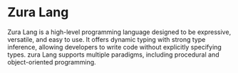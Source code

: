 # Zura Lang

Zura Lang is a high-level programming language designed to be expressive, versatile, and easy to use. It offers dynamic typing with strong type inference, allowing developers to write code without explicitly specifying types. zura Lang supports multiple paradigms, including procedural and object-oriented programming.